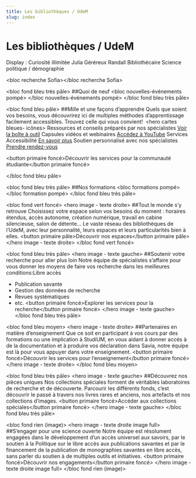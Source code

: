 ```yaml
---
title: Les bibliothèques / UdeM
slug: index
---
```



# Les bibliothèques / UdeM

Display : Curiosité illimitée Julia Géréreux Randall Bibliothécaire Science politique / démographie

&lt;bloc recherche Sofia­&gt;&lt;/bloc recherche Sofia­&gt;

&lt;bloc fond bleu très pâle&gt; ##Quoi de neuf &lt;bloc nouvelles-événements pompé&gt; &lt;/bloc nouvelles-événements pompé&gt; &lt;/bloc fond bleu très pâle&gt;

&lt;bloc fond bleu pâle&gt; ##Mille et une façons d’apprendre Quels que soient vos besoins, vous découvrirez ici de multiples méthodes d’apprentissage facilement accessibles. Trouvez celle qui vous convient!  &lt;hero cartes bleues- icônes&gt; Ressources et conseils préparés par nos spécialistes [Voir la boîte à outil](https://libguides.bib.umontreal.ca/c.php?g=739631) Capsules vidéos et webinaires [Accédez à YouTube](https://www.youtube.com/@BibliothequesUdeM) Services Accessibilité [En savoir plus](bib.umontreal.ca) Soutien personnalisé avec nos spécialistes [Prendre rendez-vous](bib.umontreal.ca)

&lt;button primaire foncé&gt;Découvrir les services pour la communauté étudiante&lt;/button primaire foncé&gt;

&lt;/bloc fond bleu pâle&gt;

&lt;bloc fond bleu très pâle&gt; ##Nos formations &lt;bloc formations pompé&gt; &lt;/bloc formation pompé&gt; &lt;/bloc fond bleu très pâle&gt;

&lt;bloc fond vert foncé&gt; &lt;hero image - texte droite&gt; ##Tout le monde s’y retrouve Choisissez votre espace selon vos besoins du moment : horaires étendus, accès autonome, création numérique, travail en cabine silencieuse, salon de détente... Le vaste réseau des bibliothèques de l’UdeM, avec leur personnalité, leurs espaces et leurs particularités bien à elles. &lt;button primaire pâle&gt;Découvrir nos espaces&lt;/button primaire pâle&gt; &lt;/hero image - texte droite&gt; &lt;/bloc fond vert foncé&gt;

&lt;bloc fond bleu très pâle&gt; &lt;hero image - texte gauche&gt; ##Soutenir votre recherche pour aller plus loin Notre équipe de spécialistes s’affaire pour vous donner les moyens de faire vos recherche dans les meilleures conditions:Libre accès

- Publication savante
- Gestion des données de recherche
- Revues systématiques
- etc. &lt;button primaire foncé&gt;Explorer les services pour la recherche&lt;/button primaire foncé&gt; &lt;/hero image - texte gauche&gt; &lt;/bloc fond bleu très pâle&gt;

&lt;bloc fond bleu moyen&gt; &lt;hero image - texte droite&gt; ##Partenaires en matière d’enseignement Que ce soit en participant à vos cours par des formations ou une implication à StudiUM, en vous aidant à donner accès à de la documentation et à produire vos déclaration dans Savia, notre équipe est là pour vous appuyer dans votre enseignement. &lt;button primaire foncé&gt;Découvrir les services pour l’enseignement&lt;/button primaire foncé&gt; &lt;/hero image - texte droite&gt; &lt;/bloc fond bleu moyen&gt;

&lt;bloc fond bleu très pâle&gt; &lt;hero image - texte gauche&gt; ##Découvrez nos pièces uniques Nos collections spéciales forment de véritables laboratoires de recherche et de découverte. Parcourir les différents fonds, c’est découvrir le passé à travers nos livres rares et anciens, nos artefacts et nos collections d’images. &lt;button primaire foncé&gt;Accéder aux collections spéciales&lt;/button primaire foncé&gt; &lt;/hero image - texte gauche&gt; &lt;/bloc fond bleu très pâle&gt;

&lt;bloc fond rien (image)&gt; &lt;hero image - texte droite image full&gt; ##S’engager pour une science ouverte Notre équipe est résolument engagées dans le développement d’un accès universel aux savoirs, par le soutien à la Politique sur le libre accès aux publications savantes et par le financement de la publication de monographies savantes en libre accès, sans parler du soutien à de multiples outils et initiatives. &lt;button primaire foncé&gt;Découvrir nos engagements&lt;/button primaire foncé&gt; &lt;/hero image - texte droite image full&gt; &lt;/bloc fond rien (image)&gt;
